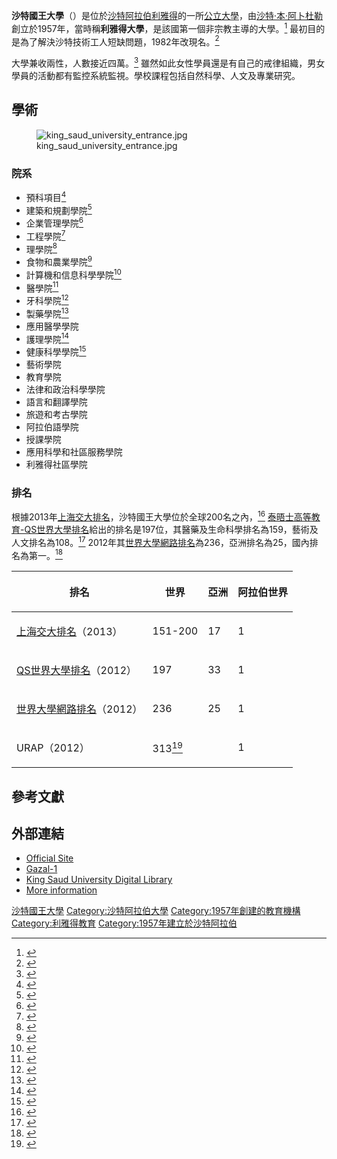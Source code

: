 {{NoteTA
|T=zh-cn:沙特国王大学;zh-tw:沙烏地紹德國王大學;zh-hk:沙特國王大學;
|1=zh-cn:沙特国王大学;zh-tw:沙烏地紹德國王大學;zh-hk:沙特國王大學;}}
{{Infobox university
|name = 沙特國王大學
|native_name = جامعة الملك سعود
|motto =اقْرَأْ بِاسْمِ رَبِّكَ الَّذِي خَلَقَ<br /> "你應當奉你的創造主的名義而宣讀" <small>[Qur'an, C:96. V:1]</small> |
|image = 
|established = 1957年
|endowment = 27億美元
|president = Badran A. O. Alomar
|coor = {{Coord|24.722|46.627|type:edu_region:SA|display=inline,title}}
|type = [[公立大學|公立大學]]
|city = [[利雅得|利雅得]]
|country = [[沙特阿拉伯|沙特阿拉伯]]
|students = 37,874
|staff = 4,849
|campus = [[都市|都市]]，2,224英畝
|former_names = 利雅得大學
|website = [http://www.ksu.edu.sa/ www.ksu.edu.sa]
}}

'''沙特國王大學'''（{{lang-ar|جامعة الملك سعود}}）是位於[[沙特阿拉伯|沙特阿拉伯]][[利雅得|利雅得]]的一所[[公立大學|公立大學]]，由[[沙特·本·阿卜杜勒|沙特·本·阿卜杜勒]]創立於1957年，當時稱'''利雅得大學'''，是該國第一個非宗教主導的大學。<ref name="topuniversities1">{{cite web|url=http://www.topuniversities.com/institution/king-saud-university|title=Top Universities|publisher=Top Universities|date=2009-11-12|accessdate=2010-11-16|archive-date=2018-12-25|archive-url=https://web.archive.org/web/20181225194205/https://www.topuniversities.com/institution/king-saud-university%20|dead-url=no}}</ref> 最初目的是為了解決沙特技術工人短缺問題，1982年改現名。<ref>{{cite web |url=http://countrystudies.us/saudi-arabia/31.htm |title=Saudi Arabia - EDUCATION |publisher=Countrystudies.us |date= |accessdate=2010-11-16 |archive-date=2018-12-25 |archive-url=https://web.archive.org/web/20181225194207/http://countrystudies.us/404.htm |dead-url=no }}</ref>

大學兼收兩性，人數接近四萬。<ref>{{cite web|url=http://ksu.edu.sa/AboutKSU/Pages/Factsandstatistics.aspx|title=Facts and Statistics|publisher=King Saud University|accessdate=2012-09-01|deadurl=yes|archiveurl=https://web.archive.org/web/20120723191520/http://ksu.edu.sa/AboutKSU/Pages/Factsandstatistics.aspx|archivedate=2012-07-23}}</ref> 雖然如此女性學員還是有自己的戒律組織，男女學員的活動都有監控系統監視。學校課程包括自然科學、人文及專業研究。

== 學術==
[[File:king_saud_university_entrance.jpg|thumb]]
=== 院系 ===
*預科項目<ref>{{cite web |url=http://www.ksu.edu.sa/sites/py/en/Pages/default.aspx |title=Preparatory Year |publisher=King Saud University |date= |accessdate=2012-09-01 |deadurl=yes |archiveurl=https://web.archive.org/web/20120723194830/http://www.ksu.edu.sa/sites/py/en/Pages/default.aspx |archivedate=2012-07-23 }}</ref>
*建築和規劃學院<ref>{{cite web |url=http://www.ksu.edu.sa/sites/Colleges/ArchitectureandPlanning/default.aspx |title=Home - KSU:Colleges:College of Architecture and Planning |publisher=KSU |date=2007-11-08 |accessdate=2010-11-16 |deadurl=yes |archiveurl=https://web.archive.org/web/20091231165555/http://www.ksu.edu.sa/sites/Colleges/ArchitectureandPlanning/default.aspx |archivedate=2009-12-31 }}</ref>
*企業管理學院<ref>{{cite web |url=http://colleges.ksu.edu.sa/BusinessAdministration/Pages/default.aspx |title=College of Business Administration |publisher=King Saud University |accessdate=2012-09-01 |archive-date=2011-08-24 |archive-url=https://web.archive.org/web/20110824210129/http://colleges.ksu.edu.sa/BUSINESSADMINISTRATION/Pages/default.aspx |dead-url=no }}</ref>
*工程學院<ref>{{cite web |url=http://www.ksu.edu.sa/sites/Colleges/Engineering/default.aspx |title=King Saud University - College of Engineering - Main Page- KSU - college of engineering |publisher=KSU |date= |accessdate=2010-11-16 |deadurl=yes |archiveurl=https://web.archive.org/web/20090513000116/http://www.ksu.edu.sa/sites/Colleges/Engineering/default.aspx |archivedate=2009-05-13 }}</ref>
*理學院<ref>{{cite web |url=http://www.ksu.edu.sa/sites/Colleges/CollegeofScinces/default.aspx |title=home3 |publisher=Ksu.edu.sa |date= |accessdate=2010-11-16 |deadurl=yes |archiveurl=https://web.archive.org/web/20091031190607/http://www.ksu.edu.sa/sites/Colleges/CollegeofScinces/default.aspx |archivedate=2009-10-31 }}</ref>
*食物和農業學院<ref>{{cite web |author=  |url=http://www.ksu.edu.sa/sites/Colleges/FoodsAndAgriculture/default.aspx |title=King Saud University > > |publisher=Ksu.edu.sa |date=2010-02-13 |accessdate=2010-11-16 |deadurl=yes |archiveurl=https://web.archive.org/web/20090314114327/http://www.ksu.edu.sa/sites/Colleges/FoodsAndAgriculture/default.aspx |archivedate=2009-03-14 }}</ref>
*計算機和信息科學學院<ref>{{cite web |url=http://www.ksu.edu.sa/sites/Colleges/ComputerSciences/default.aspx |title=CCIS - Home Page |publisher=Ksu.edu.sa |date=2010-09-20 |accessdate=2010-11-16 |deadurl=yes |archiveurl=https://web.archive.org/web/20081228062805/http://www.ksu.edu.sa/sites/Colleges/ComputerSciences/default.aspx |archivedate=2008-12-28 }}</ref>
*醫學院<ref>{{cite web |url=http://colleges.ksu.edu.sa/Medicine/Pages/cdefault.aspx |title=College Of Medicine, King Saud University |publisher=Colleges.ksu.edu.sa |date= |accessdate=2010-11-16 |archive-date=2014-03-11 |archive-url=https://web.archive.org/web/20140311030341/http://colleges.ksu.edu.sa/Medicine/Pages/cdefault.aspx |dead-url=no }}</ref>
*牙科學院<ref>{{cite web |url=http://colleges.ksu.edu.sa/Dentistry/default.aspx |title=Home - KSU:Colleges:College of Dentistry |publisher=Colleges.ksu.edu.sa |date= |accessdate=2010-11-16 |archive-date=2010-10-23 |archive-url=https://web.archive.org/web/20101023095608/http://colleges.ksu.edu.sa/Dentistry/default.aspx |dead-url=no }}</ref>
*製藥學院<ref>{{cite web |url=http://colleges.ksu.edu.sa/CollegeofPharmacy/default.aspx |title=Home - KSU:Colleges:College of Pharmacy |publisher=Colleges.ksu.edu.sa |date=2008-10-28 |accessdate=2010-11-16 |archive-date=2010-11-17 |archive-url=https://web.archive.org/web/20101117023625/http://colleges.ksu.edu.sa/CollegeofPharmacy/default.aspx |dead-url=no }}</ref>
*應用醫學學院
*護理學院<ref>{{cite web |url=http://colleges.ksu.edu.sa/Nursing/Pages/CollegeOverveiw.aspx |title=College Overveiw KSU:Colleges:College of Nursing KSU |publisher=Colleges.ksu.edu.sa |date= |accessdate=2010-11-16 |archive-date=2010-10-30 |archive-url=https://web.archive.org/web/20101030021405/http://colleges.ksu.edu.sa/nursing/Pages/CollegeOverveiw.aspx |dead-url=no }}</ref>
*健康科學學院<ref>{{cite web |url=http://colleges.ksu.edu.sa/HealthScience/default.aspx |title=Home - College of Health Science |publisher=Colleges.ksu.edu.sa |date= |accessdate=2010-11-16 |archive-date=2011-02-20 |archive-url=https://web.archive.org/web/20110220122940/http://colleges.ksu.edu.sa/HealthScience/default.aspx |dead-url=no }}</ref>
*藝術學院
*教育學院
*法律和政治科學學院
*語言和翻譯學院
*旅遊和考古學院
*阿拉伯語學院
*授課學院
*應用科學和社區服務學院
*利雅得社區學院
===排名===
根據2013年[[上海交大排名|上海交大排名]]，沙特國王大學位於全球200名之內，<ref>{{cite web |url=http://www.shanghairanking.com/ARWU2013.html |title=Academic Ranking of World Universities |publisher=Shanghai Ranking |date=2011 |accessdate=2012-09-01 |archive-date=2019-03-11 |archive-url=https://web.archive.org/web/20190311085241/http://www.shanghairanking.com/ARWU2013.html |dead-url=no }}</ref> [[泰晤士高等教育-QS世界大學排名|泰晤士高等教育-QS世界大學排名]]給出的排名是197位，其醫藥及生命科學排名為159，藝術及人文排名為108。<ref>{{cite web |url=http://www.topuniversities.com/institution/king-saud-university |title=King Saud University |publisher=Top Universities |date= |accessdate=2012-09-01 |archive-date=2018-12-25 |archive-url=https://web.archive.org/web/20181225194205/https://www.topuniversities.com/institution/king-saud-university%20 |dead-url=no }}</ref> 2012年其[[世界大學網路排名|世界大學網路排名]]為236，亞洲排名為25，國內排名為第一。<ref>{{cite web |url=http://www.webometrics.info/ |title=Ranking Web of World universities: Home |publisher=Webometrics.info |date= |accessdate=2010-11-16 |archive-date=2011-10-13 |archive-url=https://web.archive.org/web/20111013185528/http://www.webometrics.info/ |dead-url=no }}</ref>

{| class="wikitable"
|-
! 排名
! 世界
! 亞洲
! 阿拉伯世界
|-
| [[上海交大排名|上海交大排名]]（2013）
| 151-200
| 17
| 1
|-
| [[QS世界大學排名|QS世界大學排名]]（2012）
| 197
|33
| 1
|-
| [[世界大學網路排名|世界大學網路排名]]（2012）
| 236
| 25
| 1
|-
| URAP（2012）
| 313<ref>{{Cite web |url=http://www.urapcenter.org/2012/university.php?q=King+Saud+University |title=URAP - University Ranking by Academic Performance<!-- Bot generated title --> |accessdate=2013-10-19 |archive-date=2013-10-20 |archive-url=https://web.archive.org/web/20131020112518/http://www.urapcenter.org/2012/university.php?q=King+Saud+University |dead-url=no }}</ref>
|
| 1
|}

== 參考文獻==
{{Reflist|33em}}

==外部連結==
*[http://www.ksu.edu.sa Official Site] {{Wayback|url=http://www.ksu.edu.sa/ |date=20130424211659 }}
*[http://www.autoblog.com/2010/03/03/geneva-2010-king-saud-university-gazal-1-is-one-whopper-of-a-st Gazal-1] {{Wayback|url=http://www.autoblog.com/2010/03/03/geneva-2010-king-saud-university-gazal-1-is-one-whopper-of-a-st |date=20131021014442 }}
*[https://web.archive.org/web/20080302212129/http://digital.library.ksu.edu.sa/ King Saud University Digital Library]
*[https://web.archive.org/web/20100615052414/http://saudiembassy.net/files/PDF/Publications/Magazine/1999-Spring/Saud-U.htm More information]

{{Authority control}}
{{DEFAULTSORT:King Saud University}}
[[Category:沙特國王大學|]]
[[Category:沙特阿拉伯大學|Category:沙特阿拉伯大學]]
[[Category:1957年創建的教育機構|Category:1957年創建的教育機構]]
[[Category:利雅得教育|Category:利雅得教育]]
[[Category:1957年建立於沙特阿拉伯|Category:1957年建立於沙特阿拉伯]]